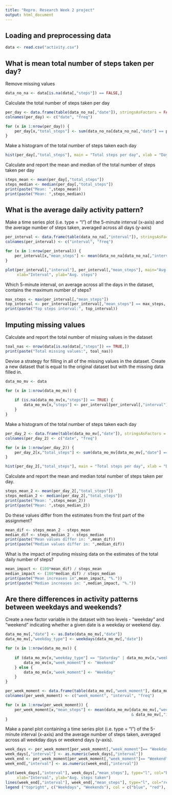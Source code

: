 ```yaml
---
title: "Repro. Research Week 2 project"
output: html_document
---
```


## Loading and preprocessing data

```r
data <- read.csv("activity.csv")
```

## What is mean total number of steps taken per day?

Remove missing values

```r
data_no_na <- data[is.na(data[,"steps"]) == FALSE,]
```

Calculate the total number of steps taken per day

```r
per_day <- data.frame(table(data_no_na[,"date"]), stringsAsFactors = FALSE)
colnames(per_day) <- c("date", "freq")

for (x in 1:nrow(per_day)) {
    per_day[x,"total_steps"] <- sum(data_no_na[data_no_na[,"date"] == per_day[x,"date"], "steps"]) 
}
```

Make a histogram of the total number of steps taken each day

```r
hist(per_day[,"total_steps"], main = "Total steps per day", xlab = "Days", ylab = "Steps")
```

Calculate and report the mean and median of the total number of steps taken per day

```r
steps_mean <- mean(per_day[,"total_steps"])
steps_median <- median(per_day[,"total_steps"])
print(paste("Mean: ",steps_mean))
print(paste("Mean: ",steps_median))
```

## What is the average daily activity pattern?

Make a time series plot (i.e. type = "l") of the 5-minute interval (x-axis) and the average number of steps taken, averaged across all days (y-axis)


```r
per_interval <- data.frame(table(data_no_na[,"interval"]), stringsAsFactors = FALSE)
colnames(per_interval) <- c("interval", "freq")

for (x in 1:nrow(per_interval)) {
    per_interval[x,"mean_steps"] <- mean(data_no_na[data_no_na[,"interval"] == per_interval[x,"interval"], "steps"]) 
}

plot(per_interval[,"interval"], per_interval[,"mean_steps"], main="Avg. steps per Interval",
     xlab="Interval", ylab="Avg. steps")
```

Which 5-minute interval, on average across all the days in the dataset, contains the maximum number of steps?

```r
max_steps <- max(per_interval[,"mean_steps"])
top_interval <- per_interval[per_interval[,"mean_steps"] == max_steps, "interval"]
print(paste("Top steps interval:", top_interval))
```

## Imputing missing values

Calculate and report the total number of missing values in the dataset 
```r
toal_nas <- nrow(data[is.na(data[,"steps"]) == TRUE,])
print(paste("Total missing values:", toal_nas))
```

Devise a strategy for filling in all of the missing values in the dataset. Create a new dataset that is equal to the original dataset but with the missing data filled in.

```r
data_mo_mv <- data

for (x in 1:nrow(data_mo_mv)) {
    
    if (is.na(data_mo_mv[x,"steps"]) == TRUE) {
        data_mo_mv[x,"steps"] <- per_interval[per_interval[,"interval"] == data_mo_mv[x,"interval"], "mean_steps"]
    }
}
```

Make a histogram of the total number of steps taken each day 
```r
per_day_2 <- data.frame(table(data_mo_mv[,"date"]), stringsAsFactors = FALSE)
colnames(per_day_2) <- c("date", "freq")

for (x in 1:nrow(per_day_2)) {
    per_day_2[x,"total_steps"] <- sum(data_mo_mv[data_mo_mv[,"date"] == per_day_2[x,"date"], "steps"]) 
}

hist(per_day_2[,"total_steps"], main = "Total steps per day", xlab = "Days", ylab = "Total steps")
```

Calculate and report the mean and median total number of steps taken per day.

```r
steps_mean_2 <- mean(per_day_2[,"total_steps"])
steps_median_2 <- median(per_day_2[,"total_steps"])
print(paste("Mean: ",steps_mean_2))
print(paste("Mean: ",steps_median_2))
```

Do these values differ from the estimates from the first part of the assignment?

```r
mean_dif <- steps_mean_2 - steps_mean
median_dif <- steps_median_2 - steps_median
print(paste("Mean values differ in: ",mean_dif))
print(paste("Median values differ in: ",median_dif))
```

What is the impact of imputing missing data on the estimates of the total daily number of steps?

```r
mean_impact <- (100*mean_dif) / steps_mean
median_impact <- (100*median_dif) / steps_median
print(paste("Mean increases in",mean_impact, "%."))
print(paste("Median increases in: ",median_impact, "%."))
```

## Are there differences in activity patterns between weekdays and weekends?

Create a new factor variable in the dataset with two levels - "weekday" and "weekend" indicating whether a given date is a weekday or weekend day.

```r
data_mo_mv[,"date"] <- as.Date(data_mo_mv[,"date"])
data_mo_mv[,"weekday_type"] <- weekdays(data_mo_mv[,"date"])

for (x in 1:nrow(data_mo_mv)) {
    
    if (data_mo_mv[x,"weekday_type"] == "Saturday" | data_mo_mv[x,"weekday_type"] == "Sunday" ) {
        data_mo_mv[x,"week_moment"] <- "Weekend"
    } else {
        data_mo_mv[x,"week_moment"] <- "Weekday"
    }
}

per_week_moment <- data.frame(table(data_mo_mv[,"week_moment"], data_mo_mv[,"interval"]), stringsAsFactors = false)
colnames(per_week_moment) <- c("week_moment", "interval", "freq")

for (x in 1:nrow(per_week_moment)) {
    per_week_moment[x,"mean_steps"] <- mean(data_mo_mv[data_mo_mv[,"week_moment"] == per_week_moment[x,"week_moment"] 
                                                       & data_mo_mv[,"interval"] == per_week_moment[x,"interval"], "steps"])
}
```

Make a panel plot containing a time series plot (i.e. type = "l") of the 5-minute interval (x-axis) and the average number of steps taken, averaged across all weekday days or weekend days (y-axis).

```r
week_days <- per_week_moment[per_week_moment[,"week_moment"]== "Weekday",]
week_days[,"interval"] <- as.numeric(week_days[,"interval"])
week_end <- per_week_moment[per_week_moment[,"week_moment"]== "Weekend",]
week_end[,"interval"] <- as.numeric(week_end[,"interval"])

plot(week_days[,"interval"], week_days[,"mean_steps"], type="l", col="blue",
     xlab="Interval", ylab="Avg. steps taken")
lines(week_end[,"interval"], week_end[,"mean_steps"], type="l", col="red")
legend ("topright", c("Weekdays", "Weekends"), col = c("blue", "red"), lty = 1)
```



